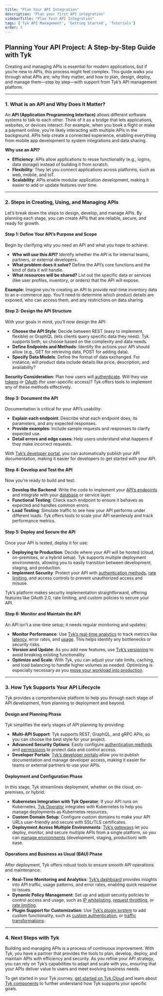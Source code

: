 ```yaml
---
title: "Plan Your API Integration"
description: "Plan your first API integration"
sidebarTitle: "Plan Your API Integration"
tags: ['Tyk API Management', 'Getting Started', 'Tutorials']
order: 5
---
```


## Planning Your API Project: A Step-by-Step Guide with Tyk

Creating and managing APIs is essential for modern applications, but if you’re new to APIs, this process might feel complex. This guide walks you through what APIs are, why they matter, and how to plan, design, deploy, and manage them—step by step—with support from Tyk’s API management platform.

---

### 1. What is an API and Why Does It Matter?

An **API (Application Programming Interface)** allows different software systems to talk to each other. Think of it as a bridge that lets applications, websites, or devices interact. For example, when you book a flight or make a payment online, you’re likely interacting with multiple APIs in the background. APIs help create a connected experience, enabling everything from mobile app development to system integrations and data sharing.

**Why use an API?**
- **Efficiency**: APIs allow applications to reuse functionality (e.g., logins, data storage) instead of building it from scratch.
- **Flexibility**: They let you connect applications across platforms, such as web, mobile, and IoT.
- **Scalability**: APIs enable modular application development, making it easier to add or update features over time.

---

### 2. Steps in Creating, Using, and Managing APIs

Let’s break down the steps to design, develop, and manage APIs. By planning each stage, you can create APIs that are reliable, secure, and ready for growth.

#### **Step 1: Define Your API’s Purpose and Scope**

Begin by clarifying why you need an API and what you hope to achieve:
- **Who will use this API?** Identify whether the API is for internal teams, partners, or external developers.
- **What problem does it solve?** Define the API’s core functions and the kind of data it will handle.
- **What resources will be shared?** List out the specific data or services (like user profiles, inventory, or orders) that the API will expose.

**Example:** Imagine you’re creating an API to provide real-time inventory data to an e-commerce app. You’ll need to determine which product details are exposed, who can access them, and any restrictions on data sharing.

#### **Step 2: Design the API Structure**

With your goals in mind, you’ll now design the API:
- **Choose the API Style**: Decide between REST (easy to implement, flexible) or GraphQL (lets clients query specific data they need). Tyk supports both, so choose based on the complexity and data needs.
- **Define Endpoints and Methods**: Identify the actions your API should allow (e.g., GET for retrieving data, POST for adding data).
- **Specify Data Models**: Define the format of data exchanged. For instance, will product data include details like price, description, and availability?
  
**Security Consideration:** Plan how users will [authenticate](/docsv2/5.7/api-management/security-best-practices#authentication). Will they use [tokens](/docsv2/5.7/api-management/authentication/bearer-token) or [OAuth](/docsv2/5.7/api-management/authentication/oauth-2) (for user-specific access)? Tyk offers tools to implement any of these methods effectively.

#### **Step 3: Document the API**

Documentation is critical for your API’s usability:
- **Explain each endpoint**: Describe what each endpoint does, its parameters, and any expected responses.
- **Provide examples**: Include sample requests and responses to clarify expected use.
- **Detail errors and edge cases**: Help users understand what happens if they make incorrect requests.

With [Tyk’s developer portal](/docsv2/5.7/tyk-developer-portal/tyk-portal-classic/customise/custom-developer-portal/#why-build-a-custom-developer-portal), you can automatically publish your API documentation, making it easier for developers to get started with your API.

#### **Step 4: Develop and Test the API**

Now you’re ready to build and test:
- **Develop the Backend**: Write the code to implement your [API’s endpoints](/docsv2/5.7/api-management/dashboard-configuration#exploring-api-endpoint-designer) and integrate with your [database](/docsv2/5.7/api-management/dashboard-configuration#supported-database) or service layer.
- **Functional Testing**: Check each endpoint to ensure it behaves as expected and handles common errors.
- **Load Testing**: Simulate traffic to see how your API performs under different loads. Tyk offers tools to scale your API seamlessly and track performance metrics.

#### **Step 5: Deploy and Secure the API**

Once your API is tested, deploy it for use:
- **Deploying to Production**: Decide where your API will be hosted (cloud, on-premises, or a hybrid setup). Tyk supports multiple deployment environments, allowing you to easily transition between development, staging, and production.
- **Implement Security**: Protect your API with [authentication methods](/docsv2/5.7/basic-config-and-security), [rate limiting](/docsv2/5.7/api-management/rate-limit#what-is-rate-limiting), and access controls to prevent unauthorized access and misuse.

Tyk’s platform makes security implementation straightforward, offering features like OAuth 2.0, rate limiting, and custom policies to secure your API.

#### **Step 6: Monitor and Maintain the API**

An API isn’t a one-time setup; it needs regular monitoring and updates:
- **Monitor Performance**: Use [Tyk’s real-time analytics](/docsv2/5.7/tyk-pump) to track metrics like [latency](/docsv2/5.7/api-management/tyk-pump#latency), error rates, and [usage](/docsv2/5.7/tyk-cloud#track-usage). This helps identify any bottlenecks or security risks.
- **Version and Update**: As you add new features, use [Tyk’s versioning](/docsv2/5.7/api-management/automations/operator#api-versioning) to avoid breaking existing functionality.
- **Optimize and Scale**: With Tyk, you can adjust your rate limits, caching, and load balancing to handle higher volumes as needed. Optimizing is especially necessary as you [move your workload into production](/docsv2/5.7/tyk-self-managed#planning-for-production).

---

### 3. How Tyk Supports Your API Lifecycle

Tyk provides a comprehensive platform to help you through each stage of API development, from planning to deployment and beyond.

#### **Design and Planning Phase**

Tyk simplifies the early stages of API planning by providing:
- **Multi-API Support**: Tyk supports REST, GraphQL, and gRPC APIs, so you can choose the best style for your project.
- **Advanced Security Options**: Easily configure [authentication methods](/docsv2/5.7/basic-config-and-security) and [permissions](/docsv2/5.7/api-management/user-management#user-permissions) to protect data and control access.
- **Developer Portals**: [Tyk’s developer portals](/docsv2/5.7/tyk-developer-portal/tyk-portal-classic) allow you to publish documentation and manage developer access, making it easier for teams or external partners to use your APIs.

#### **Deployment and Configuration Phase**

In this stage, Tyk streamlines deployment, whether on the cloud, on-premises, or hybrid:
- **Kubernetes Integration with Tyk Operator**: If your API runs on Kubernetes, [Tyk Operator](/docsv2/5.7/api-management/automations/operator#what-is-tyk-operator) integrates with Kubernetes to help you manage deployments as Kubernetes resources.
- **Custom Domain Setup**: Configure custom domains to make your API URLs user-friendly and secure with SSL/TLS certificates.
- **Deployment Across Multiple Environments**: [Tyk’s gateways](/docsv2/5.7/tyk-oss-gateway) let you deploy, monitor, and secure multiple APIs from a single platform, so you can [manage environments](/docsv2/5.7/api-management/multiple-environments) (development, staging, production) with ease.

#### **Operations and Business as Usual (BAU) Phase**

After deployment, Tyk offers robust tools to ensure smooth API operations and maintenance:
- **Real-Time Monitoring and Analytics**: [Tyk’s dashboard](/docsv2/5.7/tyk-dashboard) provides insights into API traffic, usage patterns, and error rates, enabling quick response to issues.
- **Dynamic Policy Management**: Set up and adjust security policies to control access and usage, such as [IP whitelisting](/docsv2/5.7/api-management/gateway-config-tyk-classic#ip-access-control), [request throttling](/docsv2/5.7/api-management/request-throttling), or [rate limiting](/docsv2/5.7/api-management/rate-limit).
- **Plugin Support for Customization**: Use [Tyk’s plugin system](/docsv2/5.7/tyk-cloud#configure-plugins) to add custom functionality, such as [custom authentication](/docsv2/5.7/tyk-cloud#add-custom-authentication), or [traffic transformations](/docsv2/5.7/api-management/traffic-transformation#).

---

### 4. Next Steps with Tyk

Building and managing APIs is a process of continuous improvement. With Tyk, you have a partner that provides the tools to plan, develop, deploy, and maintain APIs with efficiency and security. As you refine your API strategy, you can rely on Tyk’s capabilities to adapt and scale with you, ensuring that your APIs deliver value to users and meet evolving business needs.

To get started in your Tyk journey, [get started on Tyk Cloud](/docsv2/5.7/getting-started/create-account) and learn about [Tyk components](/docsv2/5.7/tyk-components) to further understand how Tyk supports your specific goals.